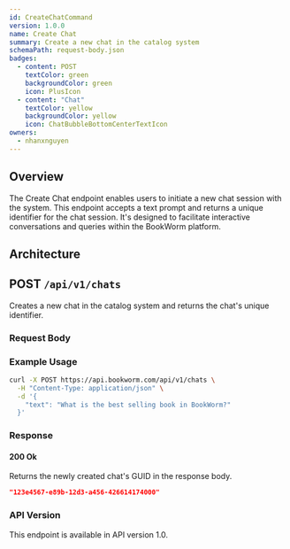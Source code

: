 ```yaml
---
id: CreateChatCommand
version: 1.0.0
name: Create Chat
summary: Create a new chat in the catalog system
schemaPath: request-body.json
badges:
  - content: POST
    textColor: green
    backgroundColor: green
    icon: PlusIcon
  - content: "Chat"
    textColor: yellow
    backgroundColor: yellow
    icon: ChatBubbleBottomCenterTextIcon
owners:
  - nhanxnguyen
---
```


## Overview

The Create Chat endpoint enables users to initiate a new chat session with the system. This endpoint accepts a text prompt and returns a unique identifier for the chat session. It's designed to facilitate interactive conversations and queries within the BookWorm platform.

## Architecture

<NodeGraph />

## POST `/api/v1/chats`

Creates a new chat in the catalog system and returns the chat's unique identifier.

### Request Body

<SchemaViewer file="request-body.json" maxHeight="500" id="request-body" />

### Example Usage

```bash
curl -X POST https://api.bookworm.com/api/v1/chats \
  -H "Content-Type: application/json" \
  -d '{
    "text": "What is the best selling book in BookWorm?"
  }'
```

### Response

#### <span className="text-green-500">200 Ok</span>

Returns the newly created chat's GUID in the response body.

```json
"123e4567-e89b-12d3-a456-426614174000"
```

### API Version

This endpoint is available in API version 1.0.
